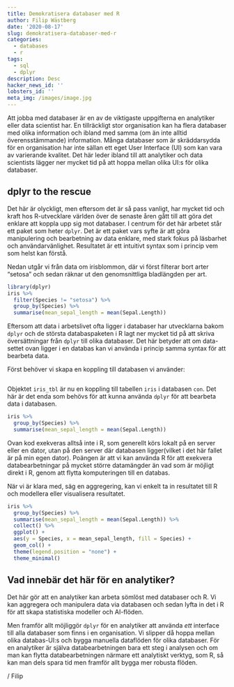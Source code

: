 ```yaml
---
title: Demokratisera databaser med R
author: Filip Wästberg
date: '2020-08-17'
slug: demokratisera-databaser-med-r
categories:
  - databases
  - r
tags:
  - sql
  - dplyr
description: Desc
hacker_news_id: ''
lobsters_id: ''
meta_img: /images/image.jpg
---
```


Att jobba med databaser är en av de viktigaste uppgifterna en analytiker eller data scientist har. En tillräckligt stor organisation kan ha flera databaser med olika information och ibland med samma (om än inte alltid överensstämmande) information. Många databaser som är skräddarsydda för en organisation har inte sällan ett eget User Interface (UI) som kan vara av varierande kvalitet. Det här leder ibland till att analytiker och data scientists lägger ner mycket tid på att hoppa mellan olika UI:s för olika databaser.

## dplyr to the rescue

Det här är olyckligt, men eftersom det är så pass vanligt, har mycket tid och kraft hos R-utvecklare världen över de senaste åren gått till att göra det enklare att koppla upp sig mot databaser. I centrum för det här arbetet står ett paket som heter `dplyr`. Det är ett paket vars syfte är att göra manipulering och bearbetning av data enklare, med stark fokus på läsbarhet och användarvänlighet. Resultatet är ett intuitivt syntax som i princip vem som helst kan förstå.

Nedan utgår vi från data om irisblommon, där vi först filterar bort arter "setosa" och sedan räknar ut den genomsnittliga bladlängden per art.

```r
library(dplyr)
iris %>% 
  filter(Species != "setosa") %>% 
  group_by(Species) %>% 
  summarise(mean_sepal_length = mean(Sepal.Length))
```

Eftersom att data i arbetslivet ofta ligger i databaser har utvecklarna bakom `dplyr` och de största databaspaketen i R lagt ner mycket tid på att skriva översättningar från `dplyr` till olika databaser. Det här betyder att om data-settet ovan ligger i en databas kan vi använda i princip samma syntax för att bearbeta data.

Först behöver vi skapa en koppling till databasen vi använder:

```r

```

Objektet `iris_tbl` är nu en koppling till tabellen `iris` i databasen `con`. Det här är det enda som behövs för att kunna använda `dplyr` för att bearbeta data i databasen.

```r
iris %>% 
  group_by(Species) %>% 
  summarise(mean_sepal_length = mean(Sepal.Length))
```

Ovan kod exekveras alltså inte i R, som generellt körs lokalt på en server eller en dator, utan på den server där databasen ligger(vilket i det här fallet är på min egen dator). Poängen är att vi kan använda R för att exekvera databearbetningar på mycket större datamängder än vad som är möjligt direkt i R, genom att flytta komputeringen till en databas.

När vi är klara med, säg en aggregering, kan vi enkelt ta in resultatet till R och modellera eller visualisera resultatet.

```r
iris %>% 
  group_by(Species) %>% 
  summarise(mean_sepal_length = mean(Sepal.Length)) %>% 
  collect() %>% 
  ggplot() +
  aes(y = Species, x = mean_sepal_length, fill = Species) +
  geom_col() +
  theme(legend.position = "none") +
  theme_minimal()
```


## Vad innebär det här för en analytiker?

Det här gör att en analytiker kan arbeta sömlöst med databaser och R. Vi kan aggregera och manipulera data via databasen och sedan lyfta in det i R för att skapa statistiska modeller och AI-flöden. 

Men framför allt möjliggör `dplyr` för en analytiker att använda *ett* interface till alla databaser som finns i en organisation. Vi slipper då hoppa mellan olika databas-UI:s och bygga manuella dataflöden för olika databaser. För en analytiker är själva databearbetningen bara ett steg i analysen och om man kan flytta databearbetningen närmare ett analytiskt verktyg, som R, så kan man dels spara tid men framför allt bygga mer robusta flöden. 

/ Filip






























